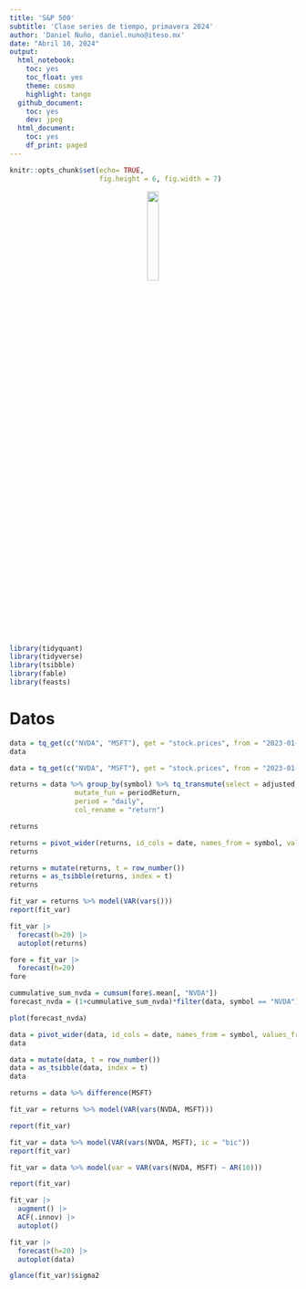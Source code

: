 ```yaml
---
title: 'S&P 500'
subtitle: 'Clase series de tiempo, primavera 2024'
author: 'Daniel Nuño, daniel.nuno@iteso.mx'
date: "Abril 10, 2024"
output:
  html_notebook:
    toc: yes
    toc_float: yes
    theme: cosmo
    highlight: tango
  github_document:
    toc: yes
    dev: jpeg
  html_document:
    toc: yes
    df_print: paged
---
```


```r
knitr::opts_chunk$set(echo= TRUE,
                      fig.height = 6, fig.width = 7)
```

```{=html}
<style>
.forceBreak { -webkit-column-break-after: always; break-after: column; }
</style>
```
<center>![](https://upload.wikimedia.org/wikipedia/commons/d/db/Logo_ITESO_normal.jpg){width="20%"}</center>

```r
library(tidyquant)
library(tidyverse)
library(tsibble)
library(fable)
library(feasts)
```


# Datos

```r
data = tq_get(c("NVDA", "MSFT"), get = "stock.prices", from = "2023-01-01", to = "2024-03-29") %>% select(symbol, date, adjusted)
data
```

```r
data = tq_get(c("NVDA", "MSFT"), get = "stock.prices", from = "2023-01-01", to = "2024-03-29") %>% select(symbol, date, adjusted)
```

```r
returns = data %>% group_by(symbol) %>% tq_transmute(select = adjusted,
                mutate_fun = periodReturn,
                period = "daily",
                col_rename = "return")

returns
```


```r
returns = pivot_wider(returns, id_cols = date, names_from = symbol, values_from = return )
returns
```

```r
returns = mutate(returns, t = row_number())
returns = as_tsibble(returns, index = t)
returns
```

```r
fit_var = returns %>% model(VAR(vars()))
report(fit_var)
```

```r
fit_var |>
  forecast(h=20) |>
  autoplot(returns)
```
```r
fore = fit_var |>
  forecast(h=20)
fore
```


```r
cummulative_sum_nvda = cumsum(fore$.mean[, "NVDA"])
forecast_nvda = (1+cummulative_sum_nvda)*filter(data, symbol == "NVDA")$adjusted[311]
```

```r
plot(forecast_nvda)
```


```r
data = pivot_wider(data, id_cols = date, names_from = symbol, values_from = adjusted)
data
```


```r
data = mutate(data, t = row_number())
data = as_tsibble(data, index = t)
data
```

```r
returns = data %>% difference(MSFT)
```

```r
fit_var = returns %>% model(VAR(vars(NVDA, MSFT)))
```

```r
report(fit_var)
```

```r
fit_var = data %>% model(VAR(vars(NVDA, MSFT), ic = "bic"))
report(fit_var)
```

```r
fit_var = data %>% model(var = VAR(vars(NVDA, MSFT) ~ AR(10)))
```

```r
report(fit_var)
```

```r
fit_var |>
  augment() |>
  ACF(.innov) |>
  autoplot()
```

```r
fit_var |>
  forecast(h=20) |>
  autoplot(data)
```

```r
glance(fit_var)$sigma2
```


